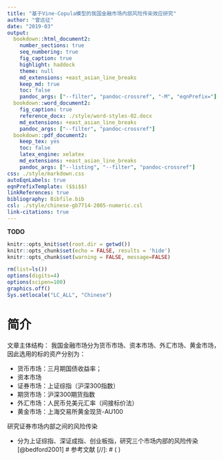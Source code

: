 ```yaml
---
title: "基于Vine-Copula模型的我国金融市场内部风险传染效应研究"
author: "曾远征"
date: "2019-03"
output:
  bookdown::html_document2:
    number_sections: true
    seq_numbering: true
    fig_caption: true
    highlight: haddock
    theme: null
    md_extensions: +east_asian_line_breaks
    keep_md: true
    toc: false
    pandoc_args: ["--filter", "pandoc-crossref", "-M", "eqnPrefix="]
  bookdown::word_document2:
    fig_caption: true
    reference_docx: ./style/word-styles-02.docx
    md_extensions: +east_asian_line_breaks
    pandoc_args: ["--filter", "pandoc-crossref"]
  bookdown::pdf_document2:
    keep_tex: yes
    toc: false
    latex_engine: xelatex
    md_extensions: +east_asian_line_breaks
    pandoc_args: ["--listing", "--filter", "pandoc-crossref"]
css: ./style/markdown.css
autoEqnLabels: true
eqnPrefixTemplate: ($$i$$)
linkReferences: true
bibliography: Bibfile.bib
csl: ./style/chinese-gb7714-2005-numeric.csl
link-citations: true
---
```


**TODO**



```r
knitr::opts_knit$set(root.dir = getwd())
knitr::opts_chunk$set(echo = FALSE, results = 'hide')
knitr::opts_chunk$set(warning = FALSE, message=FALSE)
```

```r
rm(list=ls())
options(digits=4)
options(scipen=100)
graphics.off()
Sys.setlocale("LC_ALL", "Chinese")
```


# 简介
文章主体结构：
我国金融市场分为货币市场、资本市场、外汇市场、黄金市场，因此选用的标的资产分别为：

* 货币市场：三月期国债收益率；
* 资本市场
 + 证券市场：上证综指（沪深300指数）
 + 期货市场：沪深300期货指数
* 外汇市场：人民币兑美元汇率（间接标价法）
* 黄金市场：上海交易所黄金现货-AU100

研究证券市场内部之间的风险传染

* 分为上证综指、深证成指、创业板指，研究三个市场内部的风险传染
[@bedford2001]
# 参考文献
[//]: # (\bibliography{Bibfile})
